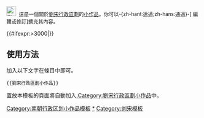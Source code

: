 <div class="notice metadata" id="stub" style="font-size: small;">[[File:Map of Northern Wei and Liu Song Dynasty ja.png|25px|劉宋]]&nbsp;&nbsp;這是一個關於[[劉宋行政區劃]]的[[Wikipedia:小作品|小作品]]。你可以-{zh-hant:透過;zh-hans:通過}-<span class="plainlinks">[{{fullurl:{{FULLPAGENAME}}|action=edit}} 編輯或修訂]</span>擴充其內容。</div><includeonly>[[Category:劉宋行政區劃小作品|{{PAGENAME}}]]{{#ifexpr:{{PAGESIZE:{{FULLPAGENAME}}|R}}>3000|[[Category:字數已超過3000字節的小作品|{{PAGENAME}}]]}}</includeonly><noinclude>

==使用方法==
加入以下文字在條目中即可。
<pre>{{劉宋行政區劃小作品}}</pre>

置放本模板的頁面將自動加入[[:Category:劉宋行政區劃小作品]]中。
[[Category:南朝行政区划小作品模板]]
[[Category:劉宋行政區劃小作品|*]]
[[Category:刘宋模板]]
</noinclude>